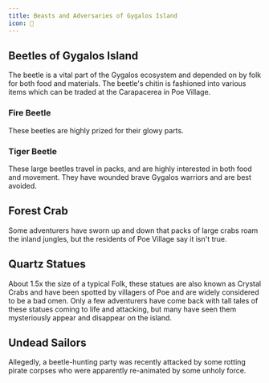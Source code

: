 ```yaml
---
title: Beasts and Adversaries of Gygalos Island
icon: 🦀
---
```


## Beetles of Gygalos Island

The beetle is a vital part of the Gygalos ecosystem and depended on by folk for both
food and materials. The beetle's chitin is fashioned into various items which can be
traded at the Carapacerea in Poe Village.

### Fire Beetle

These beetles are highly prized for their glowy parts.

### Tiger Beetle

These large beetles travel in packs, and are highly interested in both food and movement. They
have wounded brave Gygalos warriors and are best avoided.

## Forest Crab

Some adventurers have sworn up and down that packs of large crabs roam the inland jungles, but
the residents of Poe Village say it isn't true.

## Quartz Statues

About 1.5x the size of a typical Folk, these statues are also known as Crystal Crabs and have
been spotted by villagers of Poe and are widely considered to be a bad omen. Only a few
adventurers have come back with tall tales of these statues coming to life and attacking,
but many have seen them mysteriously appear and disappear on the island.

## Undead Sailors

Allegedly, a beetle-hunting party was recently attacked by some rotting pirate corpses who
were apparently re-animated by some unholy force.
